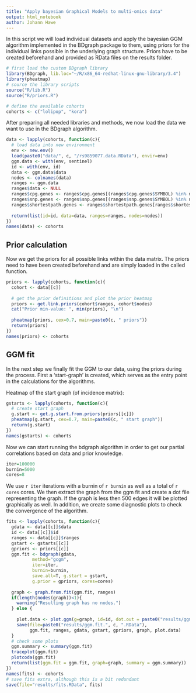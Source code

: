 ```yaml
---
title: "Apply bayesian Graphical Models to multi-omics data"
output: html_notebook
author: Johann Hawe
---
```


In this script we will load individual datasets and apply the bayesian GGM
algorithm implemented in the BDgraph package to them, using priors for the 
individual links possible in the underlying graph structure. Priors
have to be created beforehand and provided as RData files on the results folder.

```r
# first load the custom BDgraph library
library(BDgraph, lib.loc="~/R/x86_64-redhat-linux-gnu-library/3.4")
library(pheatmap)
# source the library scripts
source("R/lib.R")
source("R/priors.R")

# define the available cohorts
cohorts <- c("lolipop", "kora")
```

After preparing all needed libraries and methods, we now load the data we want 
to use in the BDgraph algorithm.

```r

data <- lapply(cohorts, function(c){
  # load data into new environment
  env <- new.env()
  load(paste0("data/", c, "/rs9859077.data.RData"), envir=env)
  ggm.data <- with(env, sentinel)
  id <- with(env, id)
  data <- ggm.data$data
  nodes <- colnames(data)
  ranges <- ggm.data
  ranges$data <- NULL
  ranges$cpg.genes <- ranges$cpg.genes[(ranges$cpg.genes$SYMBOL) %in% nodes]
  ranges$snp.genes <- ranges$snp.genes[(ranges$snp.genes$SYMBOL) %in% nodes]
  ranges$shortestpath.genes <- ranges$shortestpath.genes[ranges$shortestpath.genes$SYMBOL %in% nodes]
  
  return(list(id=id, data=data, ranges=ranges, nodes=nodes))
})
names(data) <- cohorts
```

## Prior calculation
Now we get the priors for all possible links within the data matrix. The priors
need to have been created beforehand and are simply loaded in the called function.

```r
priors <- lapply(cohorts, function(c){
  cohort <- data[[c]]
  
  # get the prior definitions and plot the prior heatmap
  priors <- get.link.priors(cohort$ranges, cohort$nodes)
  cat("Prior min-value: ", min(priors), "\n")
  
  pheatmap(priors, cex=0.7, main=paste0(c, " priors"))
  return(priors)
})
names(priors) <- cohorts
```

## GGM fit
In the next step we finally fit the GGM to our data, using the priors during 
the process. First a 'start-graph' is created, which serves as the entry point
in the calculations for the algorithms.

Heatmap of the start graph (of incidence matrix):
```r
gstarts <- lapply(cohorts, function(c){
  # create start graph
  g.start <- get.g.start.from.priors(priors[[c]])
  pheatmap(g.start, cex=0.7, main=paste0(c, " start graph"))
  return(g.start)
})
names(gstarts) <- cohorts
```

Now we can start running the bdgraph algorithm in order to get our partial correlations
based on data and prior knowledge. 

```r
iter=100000
burnin=5000
cores=8
```
We use `r iter` iterations with a burnin of `r burnin` as well as a total of
`r cores` cores. We then extract the graph from the ggm fit and create a dot file
representing the graph. If the graph is less then 500 edges it will be plotted graphically
as well.
In addition, we create some diagnostic plots to check the convergence of the 
algorithm.

```r
fits <- lapply(cohorts, function(c){
  gdata <- data[[c]]$data
  id <- data[[c]]$id
  ranges <- data[[c]]$ranges
  gstart <- gstarts[[c]]
  gpriors <- priors[[c]]
  ggm.fit <- bdgraph(gdata, 
          method="gcgm", 
          iter=iter, 
          burnin=burnin,
          save.all=T, g.start = gstart,
          g.prior = gpriors, cores=cores)
  
  graph <- graph.from.fit(ggm.fit, ranges)
  if(length(nodes(graph))<1){
    warning("Resulting graph has no nodes.")
  } else {
    
    plot.data <- plot.ggm(g=graph, id=id, dot.out = paste0("results/ggm.fit.", c, ".dot"))
    save(file=paste0("results/ggm.fit.", c, ".RData"), 
         ggm.fit, ranges, gdata, gstart, gpriors, graph, plot.data)
  }
  # check some plots
  ggm.summary <- summary(ggm.fit)
  traceplot(ggm.fit)
  plotcoda(ggm.fit)
  return(list(ggm.fit = ggm.fit, graph=graph, summary = ggm.summary))
})
names(fits) <- cohorts
# save fits extra, although this is a bit redundant
save(file="results/fits.RData", fits)
```
